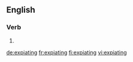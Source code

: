 ==English==

===Verb===
{{head|en|present participle}}

# {{present participle of|expiate|lang=en}}

[[de:expiating]]
[[fr:expiating]]
[[fi:expiating]]
[[vi:expiating]]